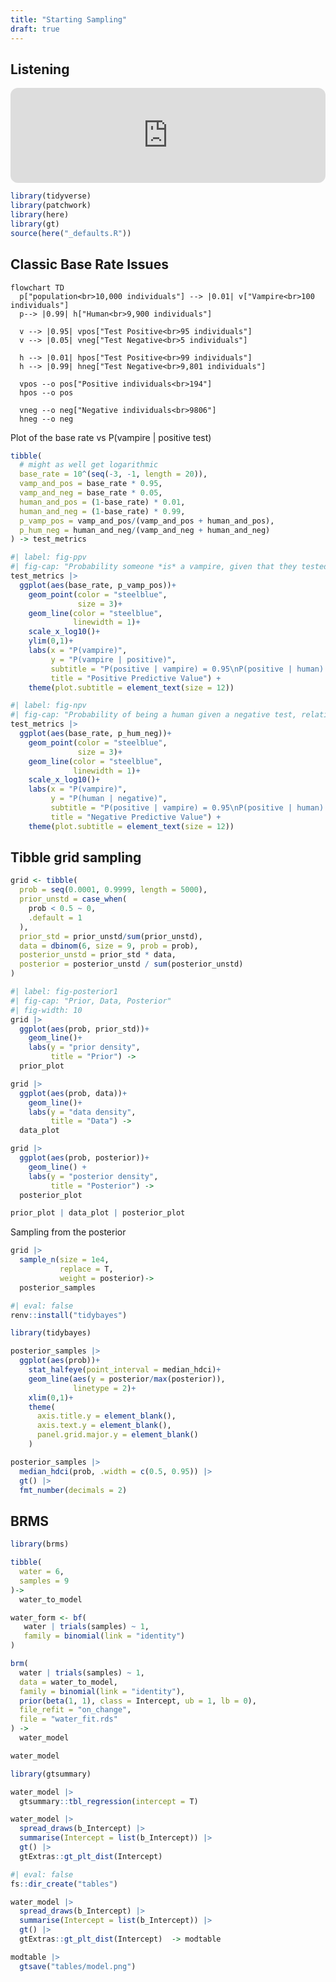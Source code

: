 ```yaml
---
title: "Starting Sampling"
draft: true
---
```


::: callout-note
## Listening

<iframe style="border-radius:12px" src="https://open.spotify.com/embed/track/4ECNtOnqzxutZkXP4TE3n3?utm_source=generator" width="100%" height="152" frameBorder="0" allowfullscreen allow="autoplay; clipboard-write; encrypted-media; fullscreen; picture-in-picture" loading="lazy">

</iframe>
:::

```r
library(tidyverse)
library(patchwork)
library(here)
library(gt)
source(here("_defaults.R"))
```

## Classic Base Rate Issues

```mermaid
flowchart TD
  p["population<br>10,000 individuals"] --> |0.01| v["Vampire<br>100 individuals"]
  p--> |0.99| h["Human<br>9,900 individuals"]
  
  v --> |0.95| vpos["Test Positive<br>95 individuals"]
  v --> |0.05| vneg["Test Negative<br>5 individuals"]
  
  h --> |0.01| hpos["Test Positive<br>99 individuals"]
  h --> |0.99| hneg["Test Negative<br>9,801 individuals"]
  
  vpos --o pos["Positive individuals<br>194"]
  hpos --o pos
  
  vneg --o neg["Negative individuals<br>9806"]
  hneg --o neg
```

Plot of the base rate vs P(vampire \| positive test)

```r
tibble(
  # might as well get logarithmic
  base_rate = 10^(seq(-3, -1, length = 20)),
  vamp_and_pos = base_rate * 0.95,
  vamp_and_neg = base_rate * 0.05,
  human_and_pos = (1-base_rate) * 0.01,
  human_and_neg = (1-base_rate) * 0.99,
  p_vamp_pos = vamp_and_pos/(vamp_and_pos + human_and_pos), 
  p_hum_neg = human_and_neg/(vamp_and_neg + human_and_neg)
) -> test_metrics
```

```r
#| label: fig-ppv
#| fig-cap: "Probability someone *is* a vampire, given that they tested positive, relative to the base rate of being a vampire"
test_metrics |> 
  ggplot(aes(base_rate, p_vamp_pos))+
    geom_point(color = "steelblue", 
               size = 3)+
    geom_line(color = "steelblue",
              linewidth = 1)+
    scale_x_log10()+
    ylim(0,1)+
    labs(x = "P(vampire)",
         y = "P(vampire | positive)",
         subtitle = "P(positive | vampire) = 0.95\nP(positive | human) = 0.01",
         title = "Positive Predictive Value") +
    theme(plot.subtitle = element_text(size = 12))
```

```r
#| label: fig-npv
#| fig-cap: "Probability of being a human given a negative test, relative to the base rate of being a vampire."
test_metrics |> 
  ggplot(aes(base_rate, p_hum_neg))+
    geom_point(color = "steelblue", 
               size = 3)+
    geom_line(color = "steelblue",
              linewidth = 1)+
    scale_x_log10()+
    labs(x = "P(vampire)",
         y = "P(human | negative)",
         subtitle = "P(positive | vampire) = 0.95\nP(positive | human) = 0.01",
         title = "Negative Predictive Value") +
    theme(plot.subtitle = element_text(size = 12))
```

## Tibble grid sampling

```r
grid <- tibble(
  prob = seq(0.0001, 0.9999, length = 5000), 
  prior_unstd = case_when(
    prob < 0.5 ~ 0,
    .default = 1
  ),
  prior_std = prior_unstd/sum(prior_unstd),
  data = dbinom(6, size = 9, prob = prob),
  posterior_unstd = prior_std * data,
  posterior = posterior_unstd / sum(posterior_unstd)
)
```

```r
#| label: fig-posterior1
#| fig-cap: "Prior, Data, Posterior"
#| fig-width: 10
grid |> 
  ggplot(aes(prob, prior_std))+
    geom_line()+
    labs(y = "prior density",
         title = "Prior") -> 
  prior_plot

grid |> 
  ggplot(aes(prob, data))+
    geom_line()+
    labs(y = "data density",
         title = "Data") -> 
  data_plot

grid |> 
  ggplot(aes(prob, posterior))+
    geom_line() +
    labs(y = "posterior density",
         title = "Posterior") -> 
  posterior_plot

prior_plot | data_plot | posterior_plot
```

Sampling from the posterior

```r
grid |> 
  sample_n(size = 1e4, 
           replace = T,
           weight = posterior)->
  posterior_samples
```

```r
#| eval: false
renv::install("tidybayes")
```

```r
library(tidybayes)
```

```r
posterior_samples |> 
  ggplot(aes(prob))+
    stat_halfeye(point_interval = median_hdci)+
    geom_line(aes(y = posterior/max(posterior)),
              linetype = 2)+
    xlim(0,1)+
    theme(
      axis.title.y = element_blank(),
      axis.text.y = element_blank(),
      panel.grid.major.y = element_blank()
    )
```

```r
posterior_samples |> 
  median_hdci(prob, .width = c(0.5, 0.95)) |> 
  gt() |> 
  fmt_number(decimals = 2)
```

## BRMS

```r
library(brms)
```

```r
tibble(
  water = 6,
  samples = 9
)-> 
  water_to_model
```

```r
water_form <- bf(
   water | trials(samples) ~ 1,
   family = binomial(link = "identity")
)
```

```r
brm(
  water | trials(samples) ~ 1,
  data = water_to_model,
  family = binomial(link = "identity"),
  prior(beta(1, 1), class = Intercept, ub = 1, lb = 0),
  file_refit = "on_change",
  file = "water_fit.rds"
) ->
  water_model
```

```r
water_model
```

```r
library(gtsummary)
```

```r
water_model |> 
  gtsummary::tbl_regression(intercept = T)
```

::: {.content-visible when-format="html"}
```r
water_model |> 
  spread_draws(b_Intercept) |> 
  summarise(Intercept = list(b_Intercept)) |> 
  gt() |> 
  gtExtras::gt_plt_dist(Intercept)
```
:::

::: {.content-visible when-format="pdf"}
```r
#| eval: false
fs::dir_create("tables")
```

```r
water_model |> 
  spread_draws(b_Intercept) |> 
  summarise(Intercept = list(b_Intercept)) |> 
  gt() |> 
  gtExtras::gt_plt_dist(Intercept)  -> modtable

modtable |> 
  gtsave("tables/model.png")
```
:::
